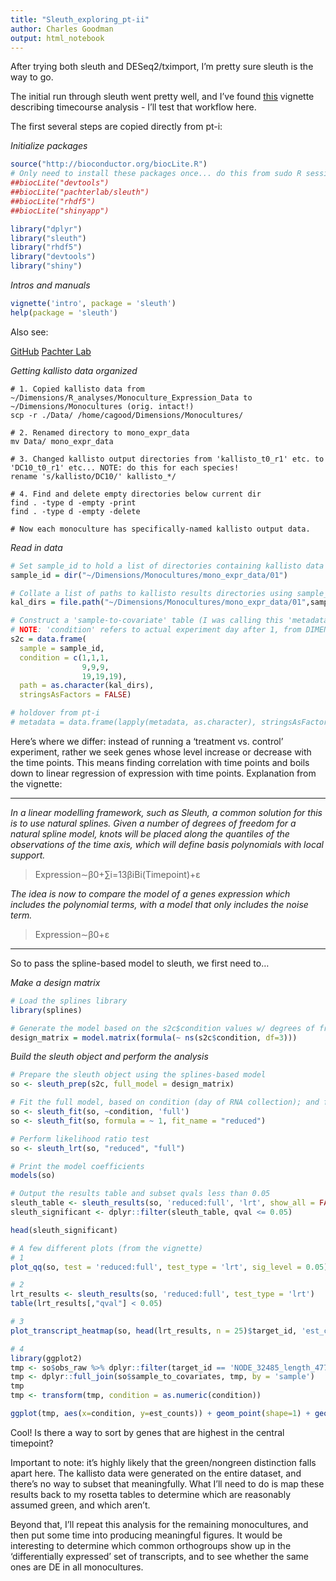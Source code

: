 ```yaml
---
title: "Sleuth_exploring_pt-ii"
author: Charles Goodman
output: html_notebook
---
```


After trying both sleuth and DESeq2/tximport, I'm pretty sure sleuth is the way to go. 

The initial run through sleuth went pretty well, and I've found [this](http://www.nxn.se/valent/timecourse-analysis-with-sleuth) vignette describing timecourse analysis - I'll test that workflow here.

The first several steps are copied directly from pt-i:

*Initialize packages*
```r
source("http://bioconductor.org/biocLite.R")
# Only need to install these packages once... do this from sudo R session in terminal
##biocLite("devtools")
##biocLite("pachterlab/sleuth")
##biocLite("rhdf5")
##biocLite("shinyapp")

library("dplyr")
library("sleuth")
library("rhdf5")
library("devtools")
library("shiny")
```

*Intros and manuals*
```r
vignette('intro', package = 'sleuth')
help(package = 'sleuth')
```

Also see:

[GitHub](https://github.com/pachterlab/sleuth)
[Pachter Lab](https://pachterlab.github.io/sleuth/)

*Getting kallisto data organized*
```
# 1. Copied kallisto data from ~/Dimensions/R_analyses/Monoculture_Expression_Data to ~/Dimensions/Monocultures (orig. intact!)
scp -r ./Data/ /home/cagood/Dimensions/Monocultures/

# 2. Renamed directory to mono_expr_data
mv Data/ mono_expr_data

# 3. Changed kallisto output directories from 'kallisto_t0_r1' etc. to 'DC10_t0_r1' etc... NOTE: do this for each species!
rename 's/kallisto/DC10/' kallisto_*/

# 4. Find and delete empty directories below current dir
find . -type d -empty -print
find . -type d -empty -delete

# Now each monoculture has specifically-named kallisto output data.
```

*Read in data*
```r
# Set sample_id to hold a list of directories containing kallisto data of interest
sample_id = dir("~/Dimensions/Monocultures/mono_expr_data/01")

# Collate a list of paths to kallisto results directories using sample_id
kal_dirs = file.path("~/Dimensions/Monocultures/mono_expr_data/01",sample_id)

# Construct a 'sample-to-covariate' table (I was calling this 'metadata' before)
# NOTE: 'condition' refers to actual experiment day after 1, from DIMENSIONS_CompetitionMaster.xls
s2c = data.frame(
  sample = sample_id,
  condition = c(1,1,1,
                9,9,9,
                19,19,19),
  path = as.character(kal_dirs),
  stringsAsFactors = FALSE)

# holdover from pt-i
# metadata = data.frame(lapply(metadata, as.character), stringsAsFactors = FALSE) 
```

Here's where we differ: instead of running a 'treatment vs. control' experiment, rather we seek genes whose level increase or decrease with the time points. This means finding correlation with time points and boils down to linear regression of expression with time points. Explanation from the vignette:


****

*In a linear modelling framework, such as Sleuth, a common solution for this is to use natural splines. Given a number of degrees of freedom for a natural spline model, knots will be placed along the quantiles of the observations of the time axis, which will define basis polynomials with local support.*

> Expression∼β0+∑i=13βiBi(Timepoint)+ε

*The idea is now to compare the model of a genes expression which includes the polynomial terms, with a model that only includes the noise term.*

> Expression∼β0+ε

****


So to pass the spline-based model to sleuth, we first need to...

*Make a design matrix*
```r
# Load the splines library
library(splines)

# Generate the model based on the s2c$condition values w/ degrees of freedom = the number of conditions
design_matrix = model.matrix(formula(~ ns(s2c$condition, df=3)))
```

*Build the sleuth object and perform the analysis*
```r
# Prepare the sleuth object using the splines-based model
so <- sleuth_prep(s2c, full_model = design_matrix)

# Fit the full model, based on condition (day of RNA collection); and fit the reduced model w/o
so <- sleuth_fit(so, ~condition, 'full')
so <- sleuth_fit(so, formula = ~ 1, fit_name = "reduced")

# Perform likelihood ratio test
so <- sleuth_lrt(so, "reduced", "full")

# Print the model coefficients
models(so)

# Output the results table and subset qvals less than 0.05
sleuth_table <- sleuth_results(so, 'reduced:full', 'lrt', show_all = FALSE) # show_all = TRUE will include ALL assembled contigs
sleuth_significant <- dplyr::filter(sleuth_table, qval <= 0.05)

head(sleuth_significant)
```

```r
# A few different plots (from the vignette)
# 1
plot_qq(so, test = 'reduced:full', test_type = 'lrt', sig_level = 0.05)

# 2
lrt_results <- sleuth_results(so, 'reduced:full', test_type = 'lrt')
table(lrt_results[,"qval"] < 0.05)

# 3
plot_transcript_heatmap(so, head(lrt_results, n = 25)$target_id, 'est_counts')
```

```r
# 4
library(ggplot2)
tmp <- so$obs_raw %>% dplyr::filter(target_id == 'NODE_32485_length_477_cov_9873.094470_g18342_i0')
tmp <- dplyr::full_join(so$sample_to_covariates, tmp, by = 'sample')
tmp
tmp <- transform(tmp, condition = as.numeric(condition))

ggplot(tmp, aes(x=condition, y=est_counts)) + geom_point(shape=1) + geom_smooth(method = loess)
```

Cool! Is there a way to sort by genes that are highest in the central timepoint?

Important to note: it's highly likely that the green/nongreen distinction falls apart here. The kallisto data were generated on the entire dataset, and there's no way to subset that meaningfully. What I'll need to do is map these results back to my rosetta tables to determine which are reasonably assumed green, and which aren't. 

Beyond that, I'll repeat this analysis for the remaining monocultures, and then put some time into producing meaningful figures. It would be interesting to determine which common orthogroups show up in the 'differentially expressed' set of transcripts, and to see whether the same ones are DE in all monocultures.  
